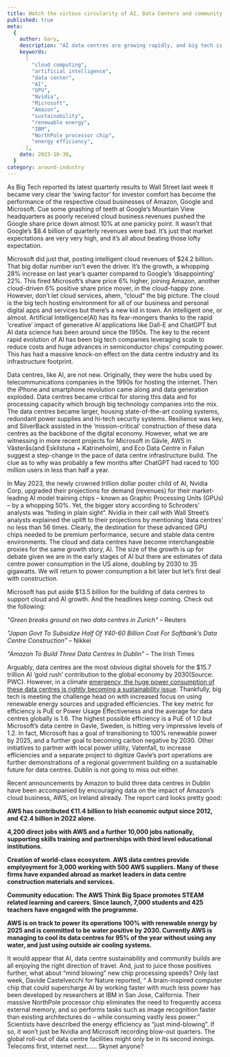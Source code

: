```yaml
---
title: Watch the virtous circularity of AI, Data Centers and community renewal.
published: true
meta:
  {
    author: Gary,
    description: "AI data centres are growing rapidly, and big tech is investing heavily in sustainable solutions.",
    keywords:
      [
        "cloud computing",
        "artificial intelligence",
        "data center",
        "AI",
        "GPU",
        "Nvidia",
        "Microsoft",
        "Amazon",
        "sustainability",
        "renewable energy",
        "IBM",
        "NorthPole processor chip",
        "energy efficiency",
      ],
    date: 2023-10-30,
  }
category: around-industry
---
```


As Big Tech reported its latest quarterly results to Wall Street last week it became very clear the ‘swing factor’ for investor comfort has become the performance of the respective cloud businesses of Amazon, Google and Microsoft. Cue some gnashing of teeth at Google’s Mountain View headquarters as poorly received cloud business revenues pushed the Google share price down almost 10% at one panicky point. It wasn’t that Google’s $8.4 billion of quarterly revenues were bad. It’s just that market expectations are very very high, and it’s all about beating those lofty expectation.

Microsoft did just that, posting intelligent cloud revenues of $24.2 billion. That big dollar number isn’t even the driver. It’s the growth, a whopping 28% increase on last year’s quarter compared to Google’s ‘disappointing’ 22%. This fired Microsoft’s share price 6% higher, joining Amazon, another cloud-driven 6% positive share price mover, in the cloud-happy zone. However, don’t let cloud services, ahem, “cloud” the big picture. The cloud is the big tech hosting environment for all of our business and personal digital apps and services but there’s a new kid in town. An intelligent one, or almost. Artificial Intelligence(AI) has its fear-mongers thanks to the rapid ‘creative’ impact of generative AI applications like Dall-E and ChatGPT but AI data science has been around since the 1950s. The key to the recent rapid evolution of AI has been big tech companies leveraging scale to reduce costs and huge advances in semiconductor chips’ computing power. This has had a massive knock-on effect on the data centre industry and its infrastructure footprint.

Data centres, like AI, are not new. Originally, they were the hubs used by telecommunications companies in the 1990s for hosting the internet. Then the iPhone and smartphone revolution came along and data generation exploded. Data centres became critical for storing this data and for processing capacity which brough big technology companies into the mix. The data centres became larger, housing state-of-the-art cooling systems, redundant power supplies and hi-tech security systems. Resilience was key, and SilverBack assisted in the ‘mission-critical’ construction of these data centres as the backbone of the digital economy. However, what we are witnessing in more recent projects for Microsoft in Gävle, AWS in Västerås(and Eskilstuna + Katrineholm), and Eco Data Centre in Falun suggest a step-change in the pace of data centre infrastructure build. The clue as to why was probably a few months after ChatGPT had raced to 100 million users in less than half a year.

In May 2023, the newly crowned trillion dollar poster child of AI, Nvidia Corp, upgraded their projections for demand (revenues) for their market-leading AI model training chips – known as Graphic Processing Units (GPUs) – by a whopping 50%. Yet, the bigger story according to Schroders’ analysts was “hiding in plain sight”. Nvidia in their call with Wall Street’s analysts explained the uplift to their projections by mentioning ‘data centres’ no less than 56 times. Clearly, the destination for these advanced GPU chips needed to be premium performance, secure and stable data centre environments. The cloud and data centres have become interchangeable proxies for the same growth story, AI. The size of the growth is up for debate given we are in the early stages of AI but there are estimates of data centre power consumption in the US alone, doubling by 2030 to 35 gigawatts. We will return to power consumption a bit later but let’s first deal with construction.

Microsoft has put aside $13.5 billion for the building of data centres to support cloud and AI growth. And the headlines keep coming. Check out the following:

_"Green breaks ground on two data centres in Zurich"_ – Reuters

_"Japan Govt To Subsidize Half Of Y40-60 Billion Cost For Softbank’s Data Centre Construction"_ – Nikkei

_"Amazon To Build Three Data Centres In Dublin"_ – The Irish Times

Arguably, data centres are the most obvious digital shovels for the $15.7 trillion AI ‘gold rush’ contribution to the global economy by 2030(Source: PWC). However, in a climate [emergency, the huge power consumption of these data centres is rightly becoming a sustainability issue](https://silverback.ie/capital-chases-more-cleantech-less-esg/). Thankfully, big tech is meeting the challenge head on with increased focus on using renewable energy sources and upgraded efficiencies. The key metric for efficiency is PuE or Power Usage Effectiveness and the average for data centres globally is 1.6. The highest possible efficiency is a PuE of 1.0 but Microsoft’s data centre in Gavle, Sweden, is hitting very impressive levels of 1.2. In fact, Microsoft has a goal of transitioning to 100% renewable power by 2025, and a further goal to becoming carbon negative by 2030. Other initiatives to partner with local power utility, Vatenfall, to increase efficiencies and a separate project to digitize Gavle’s port operations are further demonstrations of a regional government building on a sustainable future for data centres. Dublin is not going to miss out either.

Recent announcements by Amazon to build three data centres in Dublin have been accompanied by encouraging data on the impact of Amazon’s cloud business, AWS, on Ireland already. The report card looks pretty good:

**AWS has contributed €11.4 billion to Irish economic output since 2012, and €2.4 billion in 2022 alone.**

**4,200 direct jobs with AWS and a further 10,000 jobs nationally, supporting skills training and partnerships with third level educational institutions.**

**Creation of world-class ecosystem. AWS data centres provide emplyoyment for 3,000 working with 500 AWS suppliers. Many of these firms have expanded abroad as market leaders in data centre construction materials and services.**

**Community education: The AWS Think Big Space promotes STEAM related learning and careers. Since launch, 7,000 students and 425 teachers have engaged with the programme.**

**AWS is on track to power its operations 100% with renewable energy by 2025 and is committed to be water positive by 2030. Currently AWS is managing to cool its data centres for 95% of the year without using any water, and just using outside air cooling systems.**

It would appear that AI, data centre sustainability and community builds are all enjoying the right direction of travel. And, just to juice those positives further, what about “mind blowing” new chip processing speeds? Only last week, Davide Castelvecchi for Nature reported, “ A brain-inspired computer chip that could supercharge AI by working faster with much less power has been developed by researchers at IBM in San Jose, California. Their massive NorthPole processor chip eliminates the need to frequently access external memory, and so performs tasks such as image recognition faster than existing architectures do – while consuming vastly less power.” Scientists have described the energy efficiency as “just mind-blowing”. If so, it won’t just be Nvidia and Microsoft recording blow-out quarters. The global roll-out of data centre facilities might only be in its second innings. Telecoms first, internet next…… Skynet anyone?
